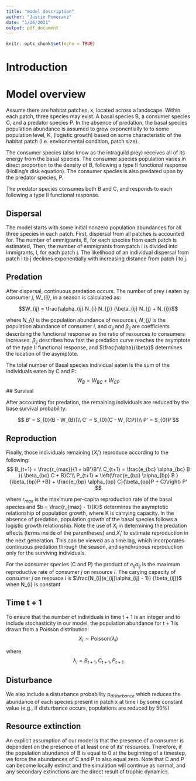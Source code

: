 ```yaml
---
title: "model description"
author: "Justin Pomeranz"
date: "1/26/2021"
output: pdf_document
---
```


```r
knitr::opts_chunk$set(echo = TRUE)
```

# Introduction

# Model overview

Assume there are habitat patches, x, located across a landscape. Within each patch, three species may exist. A basal species B, a consumer species C, and a predator species P. In the absence of predation, the basal species population abundance is assumed to grow exponentially to to some population level, K, (logistic growth) based on some characteristic of the habitat patch (i.e. environmental condition, patch size). 

The consumer species (also know as the intraguild prey) receives all of its energy from the basal species. The consumer species population varies in direct proportion to the density of B, following a type II functional response (Holling's disk equation). The consumer species is also predated upon by the predator species, P. 

The predator species consumes both B and C, and responds to each following a type II functional response. 

## Dispersal

The model starts with some initial nonzero population abundances for all three species in each patch. First, dispersal from all patches is accounted for. The number of emmigrants, E, for each species from each patch is estimated, Then, the number of emmigrants from patch i is divided into immigrants, I, for each patch j. The likelihood of an individual dispersal from patch i to j declines exponentially with increasing distance from patch i to j. 

## Predation

After dispersal, continuous predation occurs. The number of prey *i* eaten by consumer *j*, *W_{ij}*, in a season is calculated as:

$$W_{ij} = \frac{\alpha_{ij}  N_{i}  N_{j}} {\beta_{ij}  N_{j} + N_{i}}$$

where *N_{i}* is the population abundance of resource *i*, *N_{j}* is the population abundance of consumer *i*, and $\alpha_{ij}$ and $\beta_{ij}$ are coefficients describing the functional response as the ratio of resources to consumers increases.  $\beta_{ij}$ describes how fast the predation curve reaches the asymptote of the type II functional response, and $\frac{\alpha}{\beta}$ determines the location of the asymptote. 

The total number of Basal species individual eaten is the sum of the individuals eaten by C and P:
$$W_{B} = W_{BC} +W_{CP} $$
## Survival

After accounting for predation, the remaining individuals are reduced by the base survival probability:


$$
B' = S_{0}(B - W_{B})\\
C' = S_{0}(C - W_{CP})\\
P' = S_{0}P 
$$

## Reproduction

Finally, those individuals remaining ($X_{i}'$) reproduce according to the following:
$$
B_{t+1} = \frac{r_{max}}{1 + bB'}B'\\
C_{t+1} = \frac{e_{bc} \alpha_{bc} B }{ \beta_{bc} C + B}C'\\
P_{t+1} = \left(\frac{e_{bp} \alpha_{bp} B } {\beta_{bp}P +B} +
\frac{e_{bp} \alpha_{bp} C}{\beta_{bp}P + C}\right) P'
$$

where $r_{max}$ is the maximum per-capita reproduction rate of the basal species and $b = \frac{r_{max} - 1}{K}$ determines the asymptotic relationship of population growth, where K is carrying capacity. In the absence of predation, population growth of the basal species follows a logistic growth relationship. Note the use of $X_{i}$ in determining the predation effects (terms inside of the parentheses) and $X_{i}'$ to estimate reproduction in the next generation. This can be viewed as a time lag, which incorporates continuous predation through the season, and synchronous reproduction only for the surviving individuals. 

For the consumer species (C and P) the product of $e_{ij}\alpha_{ij}$ is the maximum reproductive rate of consumer *j* on resource *i*. The carying capacity of consumer *j* on resource *i* is $\frac{N_{i}(e_{ij}\alpha_{ij} - 1)} {\beta_{ij}}$ when N_{i} is constant 

## Time t + 1

To ensure that the number of individuals in time t + 1 is an integer and to include stochasticity in our model, the population abundance for t + 1 is drawn from a Poisson distribution:
$$X_{i} \sim \text{Poisson}(\lambda_{i})$$

where 
$$\lambda_{i} = B_{t+1}, C_{t+1}, P_{t+1}$$ 

## Disturbance

We also include a disturbance probability $\mathrm{p}_{disturbance}$ which reduces the abundance of each species present in patch x at time i by some constant value (e.g., if disturbance occurs, populations are reduced by 50%)

## Resource extinction

An explicit assumption of our model is that the presence of a consumer is dependent on the presence of at least one of its' resources. Therefore, if the population abundance of B is equal to 0 at the beginning of a timestep, we force the abundances of C and P to also equal zero. Note that C and P can become locally extinct and the simulation will continue as normal, and any secondary extinctions are the direct result of trophic dynamics. 